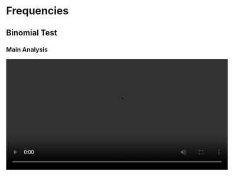 # Frequencies

## Binomial Test

### Main Analysis

<video width="600" controls><source src="/jasp-video-library/assets/videos/All_Frequencies/1_Binomial_Test/Binomial_Test_1_Main-Analysis.mp4" type="video/mp4">Your browser does not support the video tag.</video>

## Contingency Table

### Main Analysis

<video width="600" controls><source src="/jasp-video-library/assets/videos/All_Frequencies/2_Contingency_Table/Contingency_1_Main-Analysis.mp4" type="video/mp4">Your browser does not support the video tag.</video>

## Bayesian Binomial Test

### Main Analysis

<video width="600" controls><source src="/jasp-video-library/assets/videos/All_Frequencies/3_Bayesian_Binomial_Test/Bayesian_Binomial_Test_1_Main-Analysis.mp4" type="video/mp4">Your browser does not support the video tag.</video>

## Bayesian Contingency Table

### Main Analysis

<video width="600" controls><source src="/jasp-video-library/assets/videos/All_Frequencies/4_Bayesian_Contingency_Table/Bayesian_Contingency_Table_1_Main-Analysis.mp4" type="video/mp4">Your browser does not support the video tag.</video>

